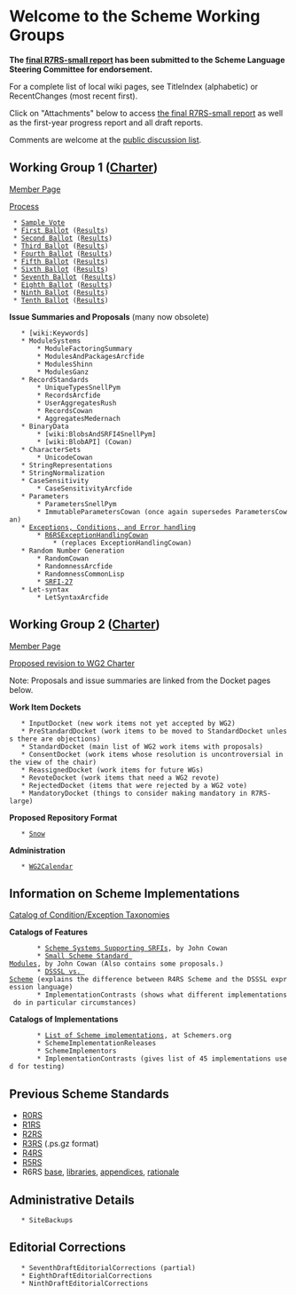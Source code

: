 = Welcome to the Scheme Working Groups =

'''The [[http://trac.sacrideo.us/wg/raw-attachment/wiki/WikiStart/r7rs.pdf|final R7RS-small report]] has been submitted to the Scheme Language Steering Committee for endorsement.'''

For a complete list of local wiki pages, see TitleIndex (alphabetic) or RecentChanges (most recent first).

Click on "Attachments" below to access [[http://trac.sacrideo.us/wg/raw-attachment/wiki/WikiStart/r7rs.pdf|the final R7RS-small report]] as well as the first-year progress report and all draft reports.

Comments are welcome at the [[http://lists.scheme-reports.org/cgi-bin/mailman/listinfo/scheme-reports|public discussion list]].

== Working Group 1 ([[http://www.scheme-reports.org/2009/working-group-1-charter.html|Charter]]) ==

[[MemberPagesWorkingGroupOne|Member Page]]

[[WorkingGroupOneProcess|Process]]
  * [[SampleVoteYakHandler|Sample Vote]]
  * [[:WG1Ballot1|First Ballot]] ([[:WG1Ballot1Results|Results]])
  * [[:WG1Ballot2|Second Ballot]] ([[:WG1Ballot2Results|Results]])
  * [[:WG1Ballot3|Third Ballot]] ([[:WG1Ballot3Results|Results]])
  * [[:WG1Ballot4|Fourth Ballot]] ([[:WG1Ballot4Results|Results]])
  * [[:WG1Ballot5|Fifth Ballot]] ([[:WG1Ballot5Results|Results]])
  * [[:WG1Ballot6|Sixth Ballot]] ([[:WG1Ballot6Results|Results]])
  * [[:WG1Ballot7|Seventh Ballot]] ([[:WG1Ballot7Results|Results]])
  * [[:WG1Ballot8|Eighth Ballot]] ([[:WG1Ballot8Results|Results]])
  * [[:WG1Ballot|Ninth Ballot]] ([[:WG1Ballot9Results|Results]])
  * [[:WG1Ballot10|Tenth Ballot]] ([[:WG1Ballot10Results|Results]])


'''Issue Summaries and Proposals''' (many now obsolete)

    * [wiki:Keywords]
    * ModuleSystems
        * ModuleFactoringSummary
        * ModulesAndPackagesArcfide
        * ModulesShinn
        * ModulesGanz
    * RecordStandards
        * UniqueTypesSnellPym
        * RecordsArcfide
        * UserAggregatesRush
        * RecordsCowan
        * AggregatesMedernach
    * BinaryData
        * [wiki:BlobsAndSRFI4SnellPym]
        * [wiki:BlobAPI] (Cowan)
    * CharacterSets
        * UnicodeCowan
    * StringRepresentations
    * StringNormalization
    * CaseSensitivity
        * CaseSensitivityArcfide
    * Parameters
        * ParametersSnellPym
        * ImmutableParametersCowan (once again supersedes ParametersCowan)
    * [[ExceptionsErrorsAndConditions|Exceptions, Conditions, and Error handling]]
        * [[:R6RSExceptionHandlingCowan|R6RSExceptionHandlingCowan]]
            * (replaces ExceptionHandlingCowan)
    * Random Number Generation
        * RandomCowan
        * RandomnessArcfide
        * RandomnessCommonLisp
        * [[http://srfi.schemers.org/srfi-27/|SRFI-27]]
    * Let-syntax
        * LetSyntaxArcfide


== Working Group 2 ([[http://scheme-reports.org/2010/working-group-2-charter.html|Charter]]) ==

[[MemberPagesWorkingGroupTwo|Member Page]]

[[:ProposedWG2Charter|Proposed revision to WG2 Charter]]

Note:  Proposals and issue summaries are linked from the Docket pages below.

'''Work Item Dockets'''
    * InputDocket (new work items not yet accepted by WG2)
    * PreStandardDocket (work items to be moved to StandardDocket unless there are objections)
    * StandardDocket (main list of WG2 work items with proposals)
    * ConsentDocket (work items whose resolution is uncontroversial in the view of the chair)
    * ReassignedDocket (work items for future WGs)
    * RevoteDocket (work items that need a WG2 revote)
    * RejectedDocket (items that were rejected by a WG2 vote)
    * MandatoryDocket (things to consider making mandatory in R7RS-large)

'''Proposed Repository Format'''
    * [[:Snow|Snow]]

'''Administration'''
    * [[:WG2Calendar|WG2Calendar]]


== Information on Scheme Implementations ==

[[ExceptionTaxonomies|Catalog of Condition/Exception Taxonomies]]

'''Catalogs of Features'''

        * [[http://spreadsheets.google.com/pub?key=tRCHK6jWXuKMABKAfoOwWqw&output=html|Scheme Systems Supporting SRFIs]], by John Cowan
        * [[http://spreadsheets.google.com/pub?key=tS3XfMIS7TfMSwMTtd8cbaA&output=html|Small Scheme Standard Modules]], by John Cowan (Also contains some proposals.)
        * [[:DSSSLVsScheme|DSSSL vs. Scheme]] (explains the difference between R4RS Scheme and the DSSSL expression language)
        * ImplementationContrasts (shows what different implementations do in particular circumstances)

'''Catalogs of Implementations'''

        * [[http://community.schemewiki.org/?scheme-faq-standards#implementations|List of Scheme implementations]], at Schemers.org
        * SchemeImplementationReleases
        * SchemeImplementors
        * ImplementationContrasts (gives list of 45 implementations used for testing)

== Previous Scheme Standards ==

* [[http://dspace.mit.edu/bitstream/handle/1721.1/5794/AIM-349.pdf|R0RS]]
* [[http://dspace.mit.edu/bitstream/handle/1721.1/6283/AIM-452.pdf|R1RS]]
* [[http://dspace.mit.edu/bitstream/handle/1721.1/5600/AIM-848.pdf|R2RS]]
* [[ftp://ftp.cs.indiana.edu/pub/scheme-repository/doc/standards/r3rs.ps.gz|R3RS]] (.ps.gz format)
* [[http://people.csail.mit.edu/jaffer/r4rs.pdf|R4RS]]
* [[http://www.schemers.org/Documents/Standards/R5RS/r5rs.pdf|R5RS]]
* R6RS [[http://www.r6rs.org/final/r6rs.pdf|base]], [[http://www.r6rs.org/final/r6rs-lib.pdf|libraries]], [[http://www.r6rs.org/final/r6rs-app.pdf|appendices]], [[http://www.r6rs.org/final/r6rs-rationale.pdf|rationale]]

== Administrative Details ==

    * SiteBackups

== Editorial Corrections ==

    * SeventhDraftEditorialCorrections (partial)
    * EighthDraftEditorialCorrections
    * NinthDraftEditorialCorrections